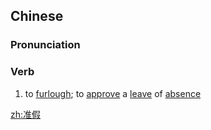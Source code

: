 ==Chinese==
{{zh-forms}}

===Pronunciation===
{{zh-pron
|m=zhǔnjià
|cat=v
}}

===Verb===
{{zh-verb}}

# to [[furlough]]; to [[approve]] a [[leave]] of [[absence]]

[[zh:准假]]